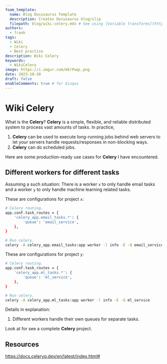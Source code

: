 ```yaml
---
foam_template:
  name: Blog Docusaurus Template
  description: Creates Docusaurus blog/slip
  filepath: blog/wiki-celery.mdx # See using [Variable transforms](https://code.visualstudio.com/docs/editor/userdefinedsnippets#_variable-transforms )
authors:
  - frank
tags:
  - Wiki 
  - Celery
  - Best practice 
description: Wiki Celery
keywords:
  - WikiCelery
image: https://i.imgur.com/mErPwqL.png
date: 2023-10-30
draft: false
enableComments: true # for Gisqus
---
```


# Wiki Celery

What is the **Celery**? **Celery** is a simple, flexible, and reliable distributed system to process vast amounts of tasks. In practice,

1. **Celery** can be used to execute long-running jobs behind web servers to let your servers handle requests/responses in non-blocking ways.
2. **Celery** can do scheduled jobs.

Here are some production-ready use cases for **Celery** I have encountered.

<!--truncate-->

## Different workers for different tasks

Assuming a such situation:
There is a worker `x` to only handle email tasks and a worker `y` to only handle machine learning related tasks.

These are configurations for project `x`:

```sh
# Celery routing.
app.conf.task_routes = {
    'celery_app.email_tasks.*': {
        'queue': 'email_service',
    },
}

# Run celery.
celery -A celery_app.email_tasks:app worker -l info -E -Q email_service
```

These are configurations for project `y`:

```sh
# Celery routing.
app.conf.task_routes = {
    'celery_app.ml_tasks.*': {
        'queue': 'ml_service',
    },
}

# Run celery.
celery -A celery_app.ml_tasks:app worker -l info -E -Q ml_service
```

Details in explanation:

1. Different workers handle their own queues for separate tasks.

Look at []() for see a complete **Celery** project.

## Resources

https://docs.celeryq.dev/en/latest/index.html#